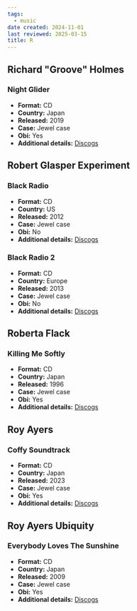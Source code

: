 ```yaml
---
tags:
  - music
date created: 2024-11-01
last reviewed: 2025-03-15
title: R
---
```


## Richard "Groove" Holmes

### Night Glider

- **Format:** CD
- **Country:** Japan
- **Released:** 2019
- **Case:** Jewel case
- **Obi:** Yes
- **Additional details:** [Discogs](https://www.discogs.com/release/14186229-Richard-Groove-Holmes-Night-Glider)

## Robert Glasper Experiment

### Black Radio

- **Format:** CD
- **Country:** US
- **Released:** 2012
- **Case:** Jewel case
- **Obi:** No
- **Additional details:** [Discogs](https://www.discogs.com/release/4757665-Robert-Glasper-Experiment-Black-Radio)

### Black Radio 2

- **Format:** CD
- **Country:** Europe
- **Released:** 2013
- **Case:** Jewel case
- **Obi:** No
- **Additional details:** [Discogs](https://www.discogs.com/release/5047974-Robert-Glasper-Experiment-Black-Radio-2)

## Roberta Flack

### Killing Me Softly

- **Format:** CD
- **Country:** Japan
- **Released:** 1996
- **Case:** Jewel case
- **Obi:** Yes
- **Additional details:** [Discogs](https://www.discogs.com/release/8630030-Roberta-Flack-Killing-Me-Softly)

## Roy Ayers

### Coffy Soundtrack

- **Format:** CD
- **Country:** Japan
- **Released:** 2023
- **Case:** Jewel case
- **Obi:** Yes
- **Additional details:** [Discogs](https://www.discogs.com/release/27802548-Roy-Ayers-Coffy-Original-Motion-Picture-Soundtrack)

## Roy Ayers Ubiquity

### Everybody Loves The Sunshine

- **Format:** CD
- **Country:** Japan
- **Released:** 2009
- **Case:** Jewel case
- **Obi:** Yes
- **Additional details:** [Discogs](https://www.discogs.com/release/10361698-Roy-Ayers-Ubiquity-Everybody-Loves-The-Sunshine)
